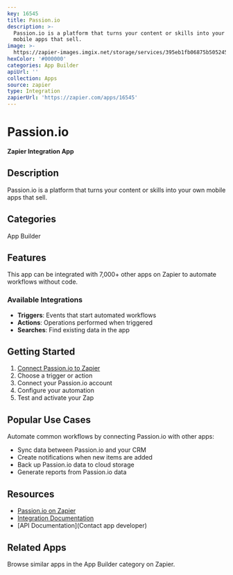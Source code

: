 ```yaml
---
key: 16545
title: Passion.io
description: >-
  Passion.io is a platform that turns your content or skills into your own
  mobile apps that sell.
image: >-
  https://zapier-images.imgix.net/storage/services/395eb1fb06875b50524530d92a3db12e.png?auto=format%2Ccompress&ixlib=python-3.0.0&q=50
hexColor: '#000000'
categories: App Builder
apiUrl: ''
collection: Apps
source: zapier
type: Integration
zapierUrl: 'https://zapier.com/apps/16545'
---
```

# Passion.io

**Zapier Integration App**

## Description

Passion.io is a platform that turns your content or skills into your own mobile apps that sell.

## Categories

App Builder

## Features

This app can be integrated with 7,000+ other apps on Zapier to automate workflows without code.

### Available Integrations

- **Triggers**: Events that start automated workflows
- **Actions**: Operations performed when triggered
- **Searches**: Find existing data in the app

## Getting Started

1. [Connect Passion.io to Zapier](https://zapier.com/apps/16545)
2. Choose a trigger or action
3. Connect your Passion.io account
4. Configure your automation
5. Test and activate your Zap

## Popular Use Cases

Automate common workflows by connecting Passion.io with other apps:

- Sync data between Passion.io and your CRM
- Create notifications when new items are added
- Back up Passion.io data to cloud storage
- Generate reports from Passion.io data

## Resources

- [Passion.io on Zapier](https://zapier.com/apps/16545)
- [Integration Documentation](https://zapier.com/apps/16545/integrations)
- [API Documentation](Contact app developer)

## Related Apps

Browse similar apps in the App Builder category on Zapier.
